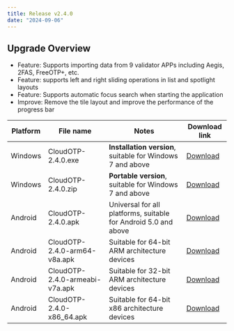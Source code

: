 ```yaml
---
title: Release v2.4.0
date: "2024-09-06"
---
```


## Upgrade Overview

- Feature: Supports importing data from 9 validator APPs including Aegis, 2FAS, FreeOTP+, etc.
- Feature: supports left and right sliding operations in list and spotlight layouts
- Feature: Supports automatic focus search when starting the application
- Improve: Remove the tile layout and improve the performance of the progress bar

| Platform | File name                      | Notes                                                           | Download link                                                                          |
| -------- | ------------------------------ | --------------------------------------------------------------- | -------------------------------------------------------------------------------------- |
| Windows  | CloudOTP-2.4.0.exe             | **Installation version**, suitable for Windows 7 and above      | [Download](https://pkgs.cloudchewie.com/CloudOTP/2.4.0/CloudOTP-2.4.0.exe)             |
| Windows  | CloudOTP-2.4.0.zip             | **Portable version**, suitable for Windows 7 and above          | [Download](https://pkgs.cloudchewie.com/CloudOTP/2.4.0/CloudOTP-2.4.0.zip)             |
| Android  | CloudOTP-2.4.0.apk             | Universal for all platforms, suitable for Android 5.0 and above | [Download](https://pkgs.cloudchewie.com/CloudOTP/2.4.0/CloudOTP-2.4.0.apk)             |
| Android  | CloudOTP-2.4.0-arm64-v8a.apk   | Suitable for 64-bit ARM architecture devices                    | [Download](https://pkgs.cloudchewie.com/CloudOTP/2.4.0/CloudOTP-2.4.0-arm64-v8a.apk)   |
| Android  | CloudOTP-2.4.0-armeabi-v7a.apk | Suitable for 32-bit ARM architecture devices                    | [Download](https://pkgs.cloudchewie.com/CloudOTP/2.4.0/CloudOTP-2.4.0-armeabi-v7a.apk) |
| Android  | CloudOTP-2.4.0-x86_64.apk      | Suitable for 64-bit x86 architecture devices                    | [Download](https://pkgs.cloudchewie.com/CloudOTP/2.4.0/CloudOTP-2.4.0-x86_64.apk)      |

